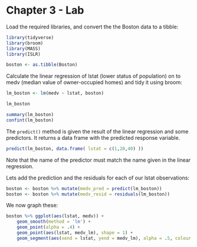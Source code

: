 # Chapter 3 - Lab

Load the required libraries, and convert the the Boston data to a tibble:
```r
library(tidyverse)
library(broom)
library(MASS)
library(ISLR)

boston <- as.tibble(Boston)
```

Calculate the linear regression of lstat (lower status of population) on to medv (median value of owner-occupied homes) and tidy it using broom:

```r
lm_boston <- lm(medv ~ lstat, boston)

lm_boston

summary(lm_boston)
confint(lm_boston)
```

The `predict()` method is given the result of the linear regression and some predictors. It returns a data frame with the predicted response variable.

```r
predict(lm_boston, data.frame( lstat = c(1,20,40) ))
```

Note that the name of the predictor must match the name given in the linear regression.

Lets add the prediction and the residuals for each of our lstat observations:

```r
boston <- boston %>% mutate(medv_pred = predict(lm_boston))
boston <- boston %>% mutate(medv_resid = residuals(lm_boston))
```

We now graph these:

```r
boston %>% ggplot(aes(lstat, medv)) + 
    geom_smooth(method = 'lm') + 
    geom_point(alpha = .4) + 
    geom_point(aes(lstat, medv_lm), shape = 1) + 
    geom_segment(aes(xend = lstat, yend = medv_lm), alpha = .5, colour = 'grey')
```




	


